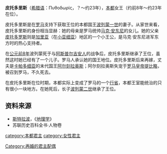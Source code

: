 {{noteTA
|1=多里
}}
'''皮托多里斯'''（[[希腊语|希腊语]]：Πυθοδωρίς，？～约23年），[[本都|本都]]女王（约前8年～约23年在位）。

皮托多里斯是在[[罗马共和国|罗马]]支持下获取王位的本都国王[[波列蒙一世|波列蒙一世]]的妻子。从家世来看，皮托多里斯的身份相当显赫：她的母亲是罗马统帅[[马克·安东尼|马克·安东尼]]的女儿。她的父亲[[皮托多罗斯|皮托多罗斯]]则是[[加里亚|加里亚]]（在[[小亚细亚|小亚细亚]]）地区的一个小王公，是马克·安东尼进军东方时的热心支持者。

在[[公元前8年|公元前8年]]波列蒙死于与[[阿斯普尔吉安人|阿斯普尔吉安人]]的战争后，皮托多里斯继承了王位，虽然这时她已经有了一个儿子。罗马人承认她的国王地位。皮托多里斯后来再嫁，丈夫是[[卡帕多细亚|卡帕多细亚]]的末代国王[[阿尔刻拉奥斯|阿尔刻拉奥斯]]；阿尔刻拉奥斯失宠于[[罗马帝国|罗马]][[罗马皇帝列表|皇帝]][[提比略|提比略]]，被召到罗马，不久死去。

在皮托多里斯在位时期，本都实际上变成了罗马的一个[[罗马行省|行省]]，本都王室能统治的只有很小一块地方。在她死后，长子[[波列蒙二世|波列蒙二世]]继承了王位。
==资料来源==
*[[斯特拉波|斯特拉波]]，《[[地理学_(斯特拉波)|地理学]]》
*苏联历史百科全书·人物卷

{{start box}}
{{s-before|[[波列蒙一世|波列蒙一世]]}}
{{s-title|[[本都统治者列表|本都女王]]}}
{{s-after|[[波列蒙二世|波列蒙二世]]}}
{{end box}}

{{希臘化時代統治者}}
[[category:本都君主|category:本都君主]]
[[category:女性君主|category:女性君主]]
[[Category:再婚的君主配偶|Category:再婚的君主配偶]]